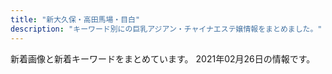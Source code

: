```yaml
---
title: "新大久保・高田馬場・目白"
description: "キーワード別にの巨乳アジアン・チャイナエステ嬢情報をまとめました。"
---
```


新着画像と新着キーワードをまとめています。
2021年02月26日の情報です。

<DmmAffiliateIns />
<KeywordTable
  shops={
    [
    {
        "keywords": {
            "88": 3,
            "D": 2,
            "E": 2,
            "C": 3,
            "86": 4
        },
        "station": "JR\u9ad8\u7530\u99ac\u5834\u99c5",
        "url": "http://www.aromaonly1.com/",
        "img_links": [
            "http://www.aromaonly1.com/images/index_07.jpg",
            "http://www.aromaonly1.com/images/interior_10.jpg",
            "http://www.aromaonly1.com/images/index_03.jpg",
            "http://www.aromaonly1.com/uploads/39a20c0f1405de5aa73fad53492e41be.jpg",
            "http://www.aromaonly1.com/uploads/015cba9c432d730d26583fe998534fa6.jpg",
            "http://www.aromaonly1.com/images/index_14.jpg",
            "http://www.aromaonly1.com/images/index_08.jpg",
            "http://www.aromaonly1.com/uploads/ac75f516de3602f2ed5de1d9e2383a35.jpg",
            "http://www.aromaonly1.com/images/aromaonly1_468x60.png",
            "http://www.aromaonly1.com/uploads/b43afdf6c0db7020b472f89b05664984.jpg",
            "http://www.aromaonly1.com/my_work/images/pic1.png",
            "http://www.aromaonly1.com/images/service_11.jpg",
            "http://www.aromaonly1.com/images/index_15.jpg",
            "http://www.aromaonly1.com/images/service_10.jpg",
            "http://www.aromaonly1.com/images/girls_10.jpg",
            "http://www.aromaonly1.com/images/index_16.jpg",
            "http://www.aromaonly1.com/uploads/c24b4a66b959c50d941c227e2167e47a.jpg",
            "http://www.aromaonly1.com/uploads/8e9e8b4d89b256773f17dff61368328c.jpg",
            "http://www.aromaonly1.com/images/index_05.jpg",
            "http://www.aromaonly1.com/uploads/2f5941103973429d3981087968a845a3.jpg",
            "http://www.aromaonly1.com/images/index_19.jpg",
            "http://www.aromaonly1.com/uploads/18799c1985ca7d1cd026808323ec51c2.jpg",
            "http://www.aromaonly1.com/uploads/66dc68de1f9c001b6f15d52303314efc.jpg",
            "http://www.aromaonly1.com/images/fanhui.png",
            "http://www.aromaonly1.com/uploads/0d74a4af5e268e3562daa56048c13906.jpg",
            "http://www.aromaonly1.com/uploads/e01fa669285bc99ba782abfd90a08bb2.jpg",
            "http://www.aromaonly1.com/uploads/3e6ede4dd71b9611bfc0fc01fff82057.jpg",
            "http://www.aromaonly1.com/images/index_04.jpg",
            "http://www.aromaonly1.com/images/index_12.jpg",
            "http://www.aromaonly1.com/uploads/56e94a67d1aa4ea89d5f2064a387ab96.jpg",
            "http://www.aromaonly1.com/images/index_20.jpg",
            "http://www.aromaonly1.com/images/index_17.jpg",
            "http://www.aromaonly1.com/images/link_10.jpg",
            "http://www.aromaonly1.com/images/index_21.jpg",
            "http://www.aromaonly1.com/uploads/5f4083d49285cbe64774b1bd70e86150.jpg",
            "http://www.aromaonly1.com/images/index_06.jpg",
            "http://www.aromaonly1.com/images/index_02.jpg",
            "http://www.aromaonly1.com/images/index_01.jpg",
            "http://www.aromaonly1.com/images/index_11.jpg",
            "http://www.aromaonly1.com/images/index_18.jpg"
        ],
        "name": "NEW ONLY ONE"
    },
    {
        "img_links": [
            "http://www.harunoyume.com/images/service-image.jpg",
            "http://www.harunoyume.com/images/covergirl.jpg",
            "http://www.harunoyume.com/images/discount.jpg",
            "http://www.harunoyume.com/images/campaign.jpg"
        ],
        "station": "JR\u65b0\u5927\u4e45\u4fdd\u99c5",
        "name": "\u6625\u306e\u5922",
        "keywords": {},
        "url": "http://www.harunoyume.com/"
    },
    {
        "name": "\u7652\u3057\u306e\u51fa\u4f1a\u3044",
        "url": "http://p-aroma.work/",
        "img_links": [
            "http://p-aroma.work/images/6.jpg",
            "http://p-aroma.work/images/int2.png",
            "http://p-aroma.work/staff/mirai.jpg",
            "http://p-aroma.work/images/s1.png",
            "http://p-aroma.work/staff/kasumi.jpg",
            "http://p-aroma.work/images/sys.png",
            "http://p-aroma.work/images/news.jpg",
            "http://p-aroma.work/staff/rina.jpg",
            "http://p-aroma.work/images/head.jpg",
            "http://p-aroma.work/images/interior_t.png",
            "http://p-aroma.work/images/int1.png",
            "http://p-aroma.work/images/staff_t.png",
            "http://p-aroma.work/images/4.jpg",
            "http://p-aroma.work/images/2.jpg",
            "http://p-aroma.work/staff/mayu.jpg",
            "http://p-aroma.work/img/mirai1.png",
            "http://p-aroma.work/img/mayu1.png",
            "http://p-aroma.work/images/1.jpg",
            "http://p-aroma.work/staff/ayaka.jpg",
            "http://p-aroma.work/images/tel.jpg",
            "http://p-aroma.work/img/kasumi1.png",
            "http://p-aroma.work/img/rina1.png",
            "http://p-aroma.work/images/s2.jpg",
            "http://p-aroma.work/images/s1.jpg",
            "http://p-aroma.work/images/3.jpg",
            "http://p-aroma.work/img/ayaka1.png",
            "http://p-aroma.work/images/mobile.jpg"
        ],
        "station": "JR\u5927\u4e45\u4fdd\u99c5\u5317\u53e3",
        "keywords": {}
    },
    {
        "img_links": [
            "https://www.cocoro556.in/img/girl/thumb/smain126242f85375ac3eb532582567360874d2d6.jpg",
            "https://www.cocoro556.in/img/girl/main/smain1491773ceed1a7cd35919e9c6866285fb943.jpg",
            "https://www.cocoro556.in/img/material/top_t2.png",
            "https://www.cocoro556.in/img/girl/thumb/smain1422b75436b0012f83588e08b8d8eb48c8c2.jpg",
            "https://www.cocoro556.in/img/material/pageheaderimg2.jpg",
            "https://www.cocoro556.in/img/material/p6_t2.png",
            "https://www.cocoro556.in/img/material/age_rollout.png",
            "https://www.cocoro556.in/img/material/p2_t2_sub_m1_2.png",
            "https://www.cocoro556.in/img/girl/list/slist146f806d031a1244ccfaa8b4d307f6ef6d7.jpg",
            "https://www.cocoro556.in/img/girl/thumb/smain1441346e3df3ff1cef1386c89c6ba9e9f72e.jpg",
            "https://www.cocoro556.in/img/material/accminimgrev1.jpg",
            "https://www.cocoro556.in/img/girl/main/smain163122954962968a79edd4eae79b844b9988.jpg",
            "https://www.cocoro556.in/img/material/p6_t1.png",
            "https://www.cocoro556.in/img/material/p2_t2_subt5_m2.png",
            "https://www.cocoro556.in/img/material/p2_t2_subt1.png",
            "https://www.cocoro556.in/img/material/p2_t2_subt4_m1.png",
            "https://www.cocoro556.in/img/material/top_t3_imgrev1.jpg",
            "https://www.cocoro556.in/img/material/pd_number.png",
            "https://www.cocoro556.in/img/material/leftinfo.png",
            "https://www.cocoro556.in/img/material/p6_t3.png",
            "https://www.cocoro556.in/img/material/pd_st2.png",
            "https://www.cocoro556.in/img/girl/thumb/smain1421b75436b0012f83588e08b8d8eb48c8c2.jpg",
            "https://www.cocoro556.in/img/material/pd_st1.png",
            "https://www.cocoro556.in/img/camp/camp20210201.jpg",
            "https://www.cocoro556.in/img/material/p3_t1.png",
            "https://www.cocoro556.in/img/material/mobilesite.png",
            "https://www.cocoro556.in/img/girl/thumb/smain164135ee9e4407f412c3d2708030a189f1c0.jpg",
            "https://www.cocoro556.in/img/material/pageheaderimg1.jpg",
            "https://www.cocoro556.in/img/material/top_t3_subt1.png",
            "https://www.cocoro556.in/img/material/gm6_rollover.png",
            "https://www.cocoro556.in/img/girl/thumb/smain1491773ceed1a7cd35919e9c6866285fb943.jpg",
            "https://www.cocoro556.in/img/material/gm3_rollout.png",
            "https://www.cocoro556.in/img/material/p2_t2_subt5.png",
            "https://www.cocoro556.in/img/material/photost3rev1.png",
            "https://www.cocoro556.in/img/material/p2_t2_sub_m1_1.png",
            "https://www.cocoro556.in/img/material/photost1.png",
            "https://www.cocoro556.in/img/material/gm4_rollout.png",
            "https://www.cocoro556.in/img/material/photost7.png",
            "https://www.cocoro556.in/img/material/gm2_rollover.png",
            "https://www.cocoro556.in/img/girl/main/smain1421b75436b0012f83588e08b8d8eb48c8c2.jpg",
            "https://www.cocoro556.in/img/girl/thumb/smain14922dea5bdda380e76839c012ab24bd9f82.jpg",
            "https://www.cocoro556.in/img/girl/thumb/smain1542a1f8e548a2959236fdd0e7abcde80ac7.jpg",
            "https://www.cocoro556.in/img/girl/list/slist16322954962968a79edd4eae79b844b9988.jpg",
            "https://www.cocoro556.in/img/girl/thumb/smain1461f806d031a1244ccfaa8b4d307f6ef6d7.jpg",
            "https://www.cocoro556.in/img/material/p6_t2_subt1.png",
            "https://www.cocoro556.in/img/material/gm6_rollout.png",
            "https://www.cocoro556.in/img/camp/camp20200426sub.jpg",
            "https://www.cocoro556.in/img/material/gm2_rollout.png",
            "https://www.cocoro556.in/img/material/p2_t2_subt5_m1.png",
            "https://www.cocoro556.in/img/girl/thumb/smain1423ae12bc52cc115b3190fbe6a84a8ffa74.jpg",
            "https://www.cocoro556.in/img/girl/main/smain1461f806d031a1244ccfaa8b4d307f6ef6d7.jpg",
            "https://www.cocoro556.in/img/material/top_t4.png",
            "https://www.cocoro556.in/img/girl/list/slist144346e3df3ff1cef1386c89c6ba9e9f72e.jpg",
            "https://www.cocoro556.in/img/girl/list/slist12642f85375ac3eb532582567360874d2d6.jpg",
            "https://www.cocoro556.in/img/material/top_t1.png",
            "https://www.cocoro556.in/img/girl/list/slist154a1f8e548a2959236fdd0e7abcde80ac7.jpg",
            "https://www.cocoro556.in/img/material/p2_t2_subt3.png",
            "https://www.cocoro556.in/img/material/noimg_b.jpg",
            "https://www.cocoro556.in/img/material/gm5_rollout.png",
            "https://www.cocoro556.in/img/material/photost4rev1.png",
            "https://www.cocoro556.in/img/material/photost6.png",
            "https://www.cocoro556.in/img/girl/thumb/smain14634879628e490d1ecf1cd7a9d727569f95.jpg",
            "https://www.cocoro556.in/img/material/ftel.png",
            "https://www.cocoro556.in/img/girl/thumb/smain1541a1f8e548a2959236fdd0e7abcde80ac7.jpg",
            "https://www.cocoro556.in/img/material/p2_t2_sub_m1_3.png",
            "https://www.cocoro556.in/img/girl/thumb/smain1443346e3df3ff1cef1386c89c6ba9e9f72e.jpg",
            "https://www.cocoro556.in/img/material/photost2rev1.png",
            "https://www.cocoro556.in/img/girl/thumb/smain1442346e3df3ff1cef1386c89c6ba9e9f72e.jpg",
            "https://www.cocoro556.in/img/material/p2_t2_subt2.png",
            "https://www.cocoro556.in/img/material/pageheaderimg4.jpg",
            "https://www.cocoro556.in/img/material/pageheaderimg3.jpg",
            "https://www.cocoro556.in/img/material/gm5_rollover.png",
            "https://www.cocoro556.in/img/material/gm1_rollout.png",
            "https://www.cocoro556.in/img/material/gm1_rollover.png",
            "https://www.cocoro556.in/img/girl/thumb/smain126142f85375ac3eb532582567360874d2d6.jpg",
            "https://www.cocoro556.in/img/girl/thumb/smain1493773ceed1a7cd35919e9c6866285fb943.jpg",
            "https://www.cocoro556.in/img/girl/thumb/smain126332fd72809eba38056753c1720b05d8d5.jpg",
            "https://www.cocoro556.in/img/girl/thumb/smain163122954962968a79edd4eae79b844b9988.jpg",
            "https://www.cocoro556.in/img/material/noimg_s.jpg",
            "https://www.cocoro556.in/img/material/noimg_m.jpg",
            "https://www.cocoro556.in/img/girl/list/slist16435ee9e4407f412c3d2708030a189f1c0.jpg",
            "https://www.cocoro556.in/img/material/p5_t1.png",
            "https://www.cocoro556.in/img/material/p3_1_t1.png",
            "https://www.cocoro556.in/img/material/p2_t2.png",
            "https://www.cocoro556.in/img/girl/main/smain126142f85375ac3eb532582567360874d2d6.jpg",
            "https://www.cocoro556.in/img/material/pd_st3.png",
            "https://www.cocoro556.in/img/material/gm3_rollover.png",
            "https://www.cocoro556.in/img/girl/main/smain1541a1f8e548a2959236fdd0e7abcde80ac7.jpg",
            "https://www.cocoro556.in/img/material/photost5.png",
            "https://www.cocoro556.in/img/girl/list/slist149773ceed1a7cd35919e9c6866285fb943.jpg",
            "https://www.cocoro556.in/img/material/p2_t2_subt4.png",
            "https://www.cocoro556.in/img/girl/main/smain164135ee9e4407f412c3d2708030a189f1c0.jpg",
            "https://www.cocoro556.in/img/material/top_t3.png",
            "https://www.cocoro556.in/img/material/p6_t3_subt1.png",
            "https://www.cocoro556.in/img/girl/thumb/smain1462f806d031a1244ccfaa8b4d307f6ef6d7.jpg",
            "https://www.cocoro556.in/img/girl/thumb/smain1543ab2e0ee9f9fde8103e9fe80e33b07761.jpg",
            "https://www.cocoro556.in/img/girl/main/smain1441346e3df3ff1cef1386c89c6ba9e9f72e.jpg",
            "https://www.cocoro556.in/img/girl/list/slist142b75436b0012f83588e08b8d8eb48c8c2.jpg"
        ],
        "name": "COCORO",
        "keywords": {
            "E": 2,
            "C": 21
        },
        "url": "https://www.cocoro556.in/",
        "station": "JR\u5927\u4e45\u4fdd\u99c5\u5317\u53e3"
    },
    {
        "station": "JR\u9ad8\u7530\u99ac\u5834\u99c5\u6771\u53e3",
        "url": "http://esthe.top/",
        "img_links": [
            "http://esthe.top/images/staff_images/staff_09b.jpg",
            "http://esthe.top/images/demo/slider/tooltips/slide3.png",
            "http://esthe.top/images/staff_images/staff_07a.jpg",
            "http://esthe.top/images/an_2_03.jpg",
            "http://esthe.top/images/demo/slider/tooltips/slide2.png",
            "http://esthe.top/images/room_images/gallery-06.jpg",
            "http://esthe.top/images/an_1_07.jpg",
            "http://esthe.top/images/an_1_03.jpg",
            "http://esthe.top/images/acs_ima/access-03.jpg",
            "http://esthe.top/images/acs_ima/access-02.jpg",
            "http://esthe.top/images/staff_images/staff_01a.jpg",
            "http://esthe.top/images/an_2_04.jpg",
            "http://esthe.top/images/demo/slider/images/slide1.png",
            "http://esthe.top/images/staff_images/staff_07b.jpg",
            "http://esthe.top/images/an_2_06.jpg",
            "http://esthe.top/images/an_2_05.jpg",
            "http://esthe.top/images/staff_images/staff_010b.jpg",
            "http://esthe.top/images/staff_images/staff_09a.jpg",
            "http://esthe.top/images/demo/slider/tooltips/slide5.png",
            "http://esthe.top/images/an_1_06.jpg",
            "http://esthe.top/images/room_images/gallery-03.jpg",
            "http://esthe.top/images/demo/slider/images/slide4.png",
            "http://esthe.top/images/room_images/gallery-02.jpg",
            "http://esthe.top/images/QRcode.jpg",
            "http://esthe.top/images/an_1_04.jpg",
            "http://esthe.top/images/demo/slider/tooltips/slide4.png",
            "http://esthe.top/images/room_images/index-01.jpg",
            "http://esthe.top/images/staff_images/staff_04a.jpg",
            "http://esthe.top/images/an_2_02.jpg",
            "http://esthe.top/images/Bottom_02.jpg",
            "http://esthe.top/images/demo/slider/images/slide5.png",
            "http://esthe.top/images/demo/slider/images/slide3.png",
            "http://esthe.top/images/staff_images/staff_010a.jpg",
            "http://esthe.top/images/demo/slider/tooltips/slide1.png",
            "http://esthe.top/images/demo/slider/images/slide2.png",
            "http://esthe.top/images/acs_ima/access-04.jpg",
            "http://esthe.top/images/room_images/index-02.jpg",
            "http://esthe.top/images/an_1_05.jpg",
            "http://esthe.top/images/an_2_07.jpg",
            "http://esthe.top/images/Bottom_01.jpg",
            "http://esthe.top/images/room_images/gallery-04.jpg",
            "http://esthe.top/images/room_images/gallery-05.jpg",
            "http://esthe.top/images/acs_ima/access-01.jpg",
            "http://esthe.top/images/an_1_02.jpg",
            "http://esthe.top/images/staff_images/staff_01b.jpg",
            "http://esthe.top/images/staff_images/staff_04b.jpg",
            "http://esthe.top/images/room_images/gallery-01.jpg"
        ],
        "name": "RAN\uff5e\u30e9\u30f3\uff5e",
        "keywords": {}
    },
    {
        "keywords": {
            "C": 35
        },
        "url": "http://aes-salon.com/",
        "name": "Lovely Heart",
        "img_links": [
            "http://aes-salon.com/img/ttl_attbnr.jpg",
            "http://aes-salon.com/scdl/staff/10591mb.jpg",
            "http://aes-salon.com/scdl/staff/10631.jpg",
            "http://aes-salon.com/scdl/staff/10342.jpg",
            "http://aes-salon.com/scdl/staff/10471.jpg",
            "http://aes-salon.com/scdl/staff/10602.jpg",
            "http://aes-salon.com/scdl/staff/10462.jpg",
            "http://aes-salon.com/scdl/staff/10091mb.jpg",
            "http://aes-salon.com/scdl/staff/10502.jpg",
            "http://aes-salon.com/scdl/staff/10631mb.jpg",
            "http://aes-salon.com/scdl/staff/10091.jpg",
            "http://aes-salon.com/scdl/staff/10351.jpg",
            "http://aes-salon.com/scdl/staff/10621.jpg",
            "http://aes-salon.com/scdl/staff/10671mb.jpg",
            "http://aes-salon.com/scdl/staff/10461.jpg",
            "http://aes-salon.com/scdl/staff/10691.jpg",
            "http://aes-salon.com/scdl/staff/10661mb.jpg",
            "http://aes-salon.com/scdl/staff/10122.jpg",
            "http://aes-salon.com/scdl/staff/10601.jpg",
            "http://aes-salon.com/scdl/staff/10472.jpg",
            "http://aes-salon.com/scdl/staff/10511mb.jpg",
            "http://aes-salon.com/scdl/staff/10571mb.jpg",
            "http://aes-salon.com/img/ttl_sister.png",
            "http://aes-salon.com/scdl/staff/10661.jpg",
            "http://aes-salon.com/scdl/staff/10471mb.jpg",
            "http://aes-salon.com/i/files/homeimg.jpg",
            "http://aes-salon.com/scdl/staff/10291.jpg",
            "http://aes-salon.com/scdl/staff/10694.jpg",
            "http://aes-salon.com/img/access/roaddm.png",
            "http://aes-salon.com/scdl/staff/10563.jpg",
            "http://aes-salon.com/img/ttl_staff.png",
            "http://aes-salon.com/scdl/staff/10671.jpg",
            "http://aes-salon.com/img/access/road2.jpg",
            "http://aes-salon.com/scdl/staff/10351mb.jpg",
            "http://aes-salon.com/scdl/staff/10292.jpg",
            "http://aes-salon.com/scdl/staff/10441mb.jpg",
            "http://aes-salon.com/scdl/staff/10411mb.jpg",
            "http://aes-salon.com/scdl/staff/10121.jpg",
            "http://aes-salon.com/scdl/staff/10291mb.jpg",
            "http://aes-salon.com/scdl/staff/10501.jpg",
            "http://aes-salon.com/scdl/staff/10592.jpg",
            "http://aes-salon.com/img/system/campaign.jpg",
            "http://aes-salon.com/scdl/staff/10411.jpg",
            "http://aes-salon.com/scdl/staff/10501mb.jpg",
            "http://aes-salon.com/img/ttl_bekan.jpg",
            "http://aes-salon.com/scdl/staff/10341mb.jpg",
            "http://aes-salon.com/scdl/staff/10082.jpg",
            "http://aes-salon.com/scdl/staff/10621mb.jpg",
            "http://aes-salon.com/img/ttl_att.png",
            "http://aes-salon.com/scdl/staff/10561mb.jpg",
            "http://aes-salon.com/scdl/staff/10591.jpg",
            "http://aes-salon.com/scdl/staff/10693.jpg",
            "http://aes-salon.com/scdl/staff/10681mb.jpg",
            "http://aes-salon.com/scdl/staff/10092.jpg",
            "http://aes-salon.com/scdl/staff/10081mb.jpg",
            "http://aes-salon.com/scdl/staff/10081.jpg",
            "http://aes-salon.com/img/access/road1.jpg",
            "http://aes-salon.com/scdl/staff/10083.jpg",
            "http://aes-salon.com/img/ttl_nouka.jpg",
            "http://aes-salon.com/pic/top2.jpg",
            "http://aes-salon.com/scdl/staff/10511.jpg",
            "http://aes-salon.com/img/ttl_mobile.jpg",
            "http://aes-salon.com/pic/head.jpg",
            "http://aes-salon.com/scdl/staff/10651mb.jpg",
            "http://aes-salon.com/scdl/staff/10341.jpg",
            "http://aes-salon.com/pic/top1.jpg",
            "http://aes-salon.com/img/access/road3.jpg",
            "http://aes-salon.com/img/access/road4.jpg",
            "http://aes-salon.com/scdl/staff/10121mb.jpg",
            "http://aes-salon.com/scdl/staff/10692.jpg",
            "http://aes-salon.com/scdl/staff/10441.jpg",
            "http://aes-salon.com/scdl/staff/10691mb.jpg",
            "http://aes-salon.com/scdl/staff/10562.jpg",
            "http://aes-salon.com/scdl/staff/10651.jpg",
            "http://aes-salon.com/scdl/staff/10601mb.jpg",
            "http://aes-salon.com/scdl/staff/10561.jpg",
            "http://aes-salon.com/scdl/staff/10461mb.jpg",
            "http://aes-salon.com/scdl/staff/10571.jpg",
            "http://aes-salon.com/scdl/staff/10681.jpg",
            "http://aes-salon.com/scdl/staff/10641mb.jpg",
            "http://aes-salon.com/scdl/staff/10641.jpg",
            "http://aes-salon.com/scdl/staff/10412.jpg"
        ],
        "station": "JR\u5927\u4e45\u4fdd\u99c5\u5317\u53e3"
    },
    {
        "url": "http://www.kity.work/",
        "keywords": {},
        "img_links": [
            "http://www.kity.work/images/4.jpg",
            "http://www.kity.work/images/up.jpg",
            "http://www.kity.work/images/head.jpg",
            "http://www.kity.work/images/int2.jpg",
            "http://www.kity.work/img/yuka1.jpg",
            "http://www.kity.work/img/aoi2.jpg",
            "http://www.kity.work/images/1.jpg",
            "http://www.kity.work/images/s1.png",
            "http://www.kity.work/images/sys.jpg",
            "http://www.kity.work/img/aoi1.jpg",
            "http://www.kity.work/staff/sara.jpg",
            "http://www.kity.work/images/tel.jpg",
            "http://www.kity.work/staff/yuka.jpg",
            "http://www.kity.work/img/an1.jpg",
            "http://www.kity.work/images/2.jpg",
            "http://www.kity.work/images/3.jpg",
            "http://www.kity.work/img/minami1.jpg",
            "http://www.kity.work/staff/aoi.jpg",
            "http://www.kity.work/img/sara2.jpg",
            "http://www.kity.work/img/an2.jpg",
            "http://www.kity.work/images/interior_t.jpg",
            "http://www.kity.work/images/5.jpg",
            "http://www.kity.work/images/staff_t.jpg",
            "http://www.kity.work/images/ac2.jpg",
            "http://www.kity.work/img/yuka2.jpg",
            "http://www.kity.work/staff/minami.jpg",
            "http://www.kity.work/images/s1.jpg",
            "http://www.kity.work/staff/an.jpg",
            "http://www.kity.work/images/s2.jpg",
            "http://www.kity.work/img/minami2.jpg",
            "http://www.kity.work/img/sara1.jpg",
            "http://www.kity.work/images/tg.jpg",
            "http://www.kity.work/images/news.jpg",
            "http://www.kity.work/images/int1.jpg"
        ],
        "name": "\u98a8\u96c5\u5802 \uff5e\u3075\u3046\u304c\u3069\u3046\uff5e",
        "station": "JR\u9ad8\u7530\u99ac\u5834\u99c5\u65e9\u7a32\u7530\u53e3"
    },
    {
        "station": "JR\u65b0\u5927\u4e45\u4fdd\u99c5",
        "keywords": {
            "D": 182,
            "E": 36,
            "88": 27,
            "83": 9,
            "87": 72,
            "C": 2,
            "86": 94,
            "85": 18
        },
        "url": "http://familiar.tyo.cm/",
        "img_links": [
            "http://familiar.tyo.cm/photos/sites/37/2019/10/2019102502193551.jpg",
            "http://familiar.tyo.cm/photos/sites/37/2019/10/2019102408541458.jpg",
            "http://familiar.tyo.cm/images/1.png",
            "http://familiar.tyo.cm/photos/sites/37/2019/03/2019032406115451.jpg",
            "http://familiar.tyo.cm/photos/sites/37/2018/12/2018121903022968.jpg",
            "http://familiar.tyo.cm/images/s_news.jpg",
            "http://familiar.tyo.cm/photos/sites/37/2019/03/2019032406115312.jpg",
            "http://familiar.tyo.cm/photos/sites/37/2019/03/2019032406115446.jpg",
            "http://familiar.tyo.cm/photos/sites/37/2019/12/2019120502264671.jpg",
            "http://familiar.tyo.cm/photos/sites/37/2019/03/2019032406115440.jpg",
            "http://familiar.tyo.cm/photos/sites/37/2019/06/2019060406161857.jpg",
            "http://familiar.tyo.cm/photos/sites/37/2019/03/2019032406115311.jpg",
            "http://familiar.tyo.cm/images/top.png",
            "http://familiar.tyo.cm/photos/sites/37/2019/11/2019112902341792.jpg",
            "http://familiar.tyo.cm/photos/sites/37/2019/06/2019060406241084.jpg",
            "http://familiar.tyo.cm/photos/sites/37/2019/10/2019102502193826.jpg",
            "http://familiar.tyo.cm/photos/sites/37/2019/12/2019120401354873.jpg",
            "http://familiar.tyo.cm/photos/sites/37/2019/06/201906040617136.jpg",
            "http://familiar.tyo.cm/images/s_link.jpg",
            "http://familiar.tyo.cm/photos/sites/37/2019/12/2019120401355046.jpg",
            "http://familiar.tyo.cm/photos/sites/37/2019/03/2019032406115491.jpg",
            "http://familiar.tyo.cm/photos/sites/37/2019/12/2019120502265383.jpg",
            "http://familiar.tyo.cm/photos/sites/37/2019/10/2019100304481325.jpg",
            "http://familiar.tyo.cm/photos/sites/37/2019/03/2019031806471671.jpg",
            "http://familiar.tyo.cm/photos/sites/37/2019/06/2019061502562797.jpg",
            "http://familiar.tyo.cm/photos/sites/37/2019/06/2019061502562798.jpg",
            "http://familiar.tyo.cm/images/tel.png",
            "http://familiar.tyo.cm/images/s_staff.jpg",
            "http://familiar.tyo.cm/photos/sites/37/2018/12/2018121903013346.jpg",
            "http://familiar.tyo.cm/photos/sites/37/2019/06/2019062210030384.jpg",
            "http://familiar.tyo.cm/photos/sites/37/2019/12/201912130833132.jpg",
            "http://familiar.tyo.cm/images/mobile.jpg",
            "http://familiar.tyo.cm/photos/sites/37/2019/11/2019110802115992.jpg",
            "http://familiar.tyo.cm/photos/sites/37/2019/03/2019032406115598.jpg",
            "http://familiar.tyo.cm/photos/sites/37/2019/11/2019112002511160.jpg",
            "http://familiar.tyo.cm/photos/sites/37/2019/09/2019090503385014.jpg",
            "http://familiar.tyo.cm/photos/sites/37/2019/09/201909270657496.jpg",
            "http://familiar.tyo.cm/photos/sites/37/2019/12/2019120401354980.jpg",
            "http://familiar.tyo.cm/photos/sites/37/2019/06/2019061502562745.jpg"
        ],
        "name": "Familiar\u30fb\u30d5\u30a1\u30df\u30ea\u30fc\u30a2"
    },
    {
        "station": "JR\u65b0\u5927\u4e45\u4fdd\u99c5",
        "name": "\u7e01\u4e2d\u7e01\uff5e\u3048\u3093\u3061\u3085\u3046\u3048\u3093\uff5e",
        "img_links": [
            "http://www.enchuen.com/images/h2_qa.png",
            "http://www.enchuen.com/images/h2_alltherapist.png",
            "http://www.enchuen.com/images/top_slider5.jpg",
            "http://www.enchuen.com/images/icon_chi.png",
            "http://www.enchuen.com/images/img_slider03.png",
            "http://www.enchuen.com/images/top_slider1.jpg",
            "http://www.enchuen.com/images/therapist_yume.jpg",
            "http://www.enchuen.com/images/mail_header.png",
            "http://www.enchuen.com/images/top_slider2.jpg",
            "http://www.enchuen.com/images/img_service07.png",
            "http://www.enchuen.com/images/h2_servicecontents.png",
            "http://www.enchuen.com/images/h2_alliancegide.png",
            "http://www.enchuen.com/images/ins_header.png",
            "http://www.enchuen.com/images/h2_information.png",
            "http://www.enchuen.com/images/img_service01.png",
            "http://www.enchuen.com/images/a_qa.png",
            "http://www.enchuen.com/images/img_slider01.png",
            "http://www.enchuen.com/images/interior03.jpg",
            "http://www.enchuen.com/images/img_slider02.png",
            "http://www.enchuen.com/images/ban-tel.png",
            "http://www.enchuen.com/images/h2_twitter.png",
            "http://www.enchuen.com/images/h2_linkban.png",
            "http://www.enchuen.com/images/interior01_s.jpg",
            "http://www.enchuen.com/images/therapist_noa.jpg",
            "http://www.enchuen.com/images/btn_gnavi05_no.png",
            "http://www.enchuen.com/images/h2_instagam.png",
            "http://www.enchuen.com/images/therapist_kaori.jpg",
            "http://www.enchuen.com/images/tw_header.png",
            "http://www.enchuen.com/images/therapist_kaori_s.jpg",
            "http://www.enchuen.com/images/top_slider3.jpg",
            "http://www.enchuen.com/images/top_slider6.jpg",
            "http://www.enchuen.com/images/img_service06.png",
            "http://www.enchuen.com/images/tel_header.png",
            "http://www.enchuen.com/images/interior01.jpg",
            "http://www.enchuen.com/images/btn_gnavi06_no.png",
            "http://www.enchuen.com/images/img_service04.png",
            "http://www.enchuen.com/images/interior04_s.jpg",
            "http://www.enchuen.com/images/img_service02.png",
            "http://www.enchuen.com/images/btn_gnavi01_no.png",
            "http://www.enchuen.com/images/pagetop.png",
            "http://www.enchuen.com/images/h2_link01.png",
            "http://www.enchuen.com/images/therapist_yona.jpg",
            "http://www.enchuen.com/images/img_comimgsoon.jpg",
            "http://www.enchuen.com/images/h2_alliancegide2.png",
            "http://www.enchuen.com/images/tw_footer.png",
            "http://www.enchuen.com/images/btn_gnavi04_no.png",
            "http://www.enchuen.com/images/btn_gnavi03_no.png",
            "http://www.enchuen.com/images/therapist_yume_s.jpg",
            "http://www.enchuen.com/images/ins_footer.png",
            "http://www.enchuen.com/images/therapist_yona_s.jpg",
            "http://www.enchuen.com/images/img_aromaoil.png",
            "http://www.enchuen.com/images/pickmessage01.png",
            "http://www.enchuen.com/images/img_service05.png",
            "http://www.enchuen.com/images/therapist_noa_s.jpg",
            "http://www.enchuen.com/images/icon_eng.png",
            "http://www.enchuen.com/images/mess_footer.png",
            "http://www.enchuen.com/images/interior02_s.jpg",
            "http://www.enchuen.com/images/btn_gnavi02_no.png",
            "http://www.enchuen.com/images/img_service03.png",
            "http://www.enchuen.com/images/interior02.jpg",
            "http://www.enchuen.com/images/interior04.jpg",
            "http://www.enchuen.com/images/interior03_s.jpg",
            "http://www.enchuen.com/images/q_qa.png",
            "http://www.enchuen.com/images/h2_contact.png",
            "http://www.enchuen.com/images/top_slider4.jpg"
        ],
        "url": "http://www.enchuen.com/",
        "keywords": {
            "C": 4
        }
    },
    {
        "url": "http://www.e-candy.work/",
        "keywords": {},
        "name": "Lui\uff5e\u30eb\u30a4\uff5e",
        "img_links": [
            "http://www.e-candy.work/images/head.jpg",
            "http://www.e-candy.work/images/1.jpg",
            "http://www.e-candy.work/images/tel.jpg",
            "http://www.e-candy.work/images/s1.png",
            "http://www.e-candy.work/img/nana1.jpg",
            "http://www.e-candy.work/img/haruka1.jpg",
            "http://www.e-candy.work/images/int2.png",
            "http://www.e-candy.work/images/sys1.jpg",
            "http://www.e-candy.work/img/aya1.jpg",
            "http://www.e-candy.work/images/5.jpg",
            "http://www.e-candy.work/images/3.jpg",
            "http://www.e-candy.work/images/info.png",
            "http://www.e-candy.work/images/mobile.jpg",
            "http://www.e-candy.work/images/sys3.png",
            "http://www.e-candy.work/images/6.jpg",
            "http://www.e-candy.work/img/ai1.jpg",
            "http://www.e-candy.work/images/4.jpg",
            "http://www.e-candy.work/images/sys2.jpg",
            "http://www.e-candy.work/images/8.jpg",
            "http://www.e-candy.work/images/int1.png",
            "http://www.e-candy.work/images/7.jpg",
            "http://www.e-candy.work/images/interior_t.png",
            "http://www.e-candy.work/images/news.jpg",
            "http://www.e-candy.work/img/yui1.jpg",
            "http://www.e-candy.work/img/rina1.jpg",
            "http://www.e-candy.work/img/miki1.jpg",
            "http://www.e-candy.work/images/staff_t.png",
            "http://www.e-candy.work/images/newface.png"
        ],
        "station": "\u65b0\u5927\u4e45\u4fdd\u99c5"
    },
    {
        "name": "\u99ac\u5834one",
        "station": "JR\u9ad8\u7530\u99ac\u5834\u99c5\u65e9\u7a32\u7530\u53e3",
        "url": "http://familiar.ests.jp/",
        "img_links": [
            "http://familiar.ests.jp/photos/sites/33/2020/10/2020101901153954.jpg",
            "http://familiar.ests.jp/images/acc.png",
            "http://familiar.ests.jp/images/staff_bj1s.png",
            "http://familiar.ests.jp/photos/sites/33/2019/09/2019092718554568.jpg",
            "http://familiar.ests.jp/images/top.jpg",
            "http://familiar.ests.jp/images/s_service.png",
            "http://familiar.ests.jp/images/service.jpg",
            "http://familiar.ests.jp/images/s_link.png",
            "http://familiar.ests.jp/photos/sites/33/2019/09/2019092718570723.jpg",
            "http://familiar.ests.jp/images/mobile.jpg",
            "http://familiar.ests.jp/images/news.png",
            "http://familiar.ests.jp/photos/sites/33/2019/09/2019092318545965.jpg",
            "http://familiar.ests.jp/photos/sites/33/2020/10/2020101409554799.jpg",
            "http://familiar.ests.jp/images/bian.jpg",
            "http://familiar.ests.jp/photos/sites/33/2019/07/2019073009094778.jpg",
            "http://familiar.ests.jp/images/info.png",
            "http://familiar.ests.jp/images/staff_bj4s.png",
            "http://familiar.ests.jp/images/nei_bj1.png",
            "http://familiar.ests.jp/images/s_staff.png"
        ],
        "keywords": {
            "86": 3,
            "C": 18,
            "83": 3
        }
    },
    {
        "url": "http://aes-treat.com/",
        "name": "Lovely Heart \u5927\u4e45\u4fdd\u5225\u9928",
        "img_links": [
            "http://aes-treat.com/scdl/staff/10891mb.jpg",
            "http://aes-treat.com/img/system/campaign.jpg",
            "http://aes-treat.com/scdl/staff/10811mb.jpg",
            "http://aes-treat.com/scdl/staff/10901mb.jpg",
            "http://aes-treat.com/scdl/staff/11111mb.jpg",
            "http://aes-treat.com/scdl/staff/10811.jpg",
            "http://aes-treat.com/scdl/staff/10771.jpg",
            "http://aes-treat.com/scdl/staff/11162.jpg",
            "http://aes-treat.com/scdl/staff/11121.jpg",
            "http://aes-treat.com/scdl/staff/10721.jpg",
            "http://aes-treat.com/scdl/staff/10901.jpg",
            "http://aes-treat.com/scdl/staff/10681mb.jpg",
            "http://aes-treat.com/scdl/staff/11131.jpg",
            "http://aes-treat.com/scdl/staff/11171.jpg",
            "http://aes-treat.com/scdl/staff/10842.jpg",
            "http://aes-treat.com/img/ttl_staff.png",
            "http://aes-treat.com/scdl/staff/10861.jpg",
            "http://aes-treat.com/scdl/staff/11121mb.jpg",
            "http://aes-treat.com/scdl/staff/11041mb.jpg",
            "http://aes-treat.com/scdl/staff/10972.jpg",
            "http://aes-treat.com/img/ttl_sister.png",
            "http://aes-treat.com/scdl/staff/10171.jpg",
            "http://aes-treat.com/scdl/staff/11081mb.jpg",
            "http://aes-treat.com/scdl/staff/11081.jpg",
            "http://aes-treat.com/i/files/homeimg.jpg",
            "http://aes-treat.com/scdl/staff/10651.jpg",
            "http://aes-treat.com/scdl/staff/10941mb.jpg",
            "http://aes-treat.com/scdl/staff/11101mb.jpg",
            "http://aes-treat.com/scdl/staff/10721mb.jpg",
            "http://aes-treat.com/scdl/staff/10981mb.jpg",
            "http://aes-treat.com/scdl/staff/11151.jpg",
            "http://aes-treat.com/scdl/staff/11101.jpg",
            "http://aes-treat.com/img/ttl_attbnr.jpg",
            "http://aes-treat.com/scdl/staff/10681.jpg",
            "http://aes-treat.com/img/ttl_mobile.jpg",
            "http://aes-treat.com/scdl/staff/11151mb.jpg",
            "http://aes-treat.com/scdl/staff/11051.jpg",
            "http://aes-treat.com/scdl/staff/11051mb.jpg",
            "http://aes-treat.com/scdl/staff/10941.jpg",
            "http://aes-treat.com/scdl/staff/10902.jpg",
            "http://aes-treat.com/scdl/staff/11091.jpg",
            "http://aes-treat.com/scdl/staff/10841.jpg",
            "http://aes-treat.com/scdl/staff/10971.jpg",
            "http://aes-treat.com/scdl/staff/11091mb.jpg",
            "http://aes-treat.com/scdl/staff/11111.jpg",
            "http://aes-treat.com/scdl/staff/11171mb.jpg",
            "http://aes-treat.com/scdl/staff/10841mb.jpg",
            "http://aes-treat.com/scdl/staff/10771mb.jpg",
            "http://aes-treat.com/scdl/staff/10171mb.jpg",
            "http://aes-treat.com/scdl/staff/10651mb.jpg",
            "http://aes-treat.com/scdl/staff/10981.jpg",
            "http://aes-treat.com/img/ttl_nouka.jpg",
            "http://aes-treat.com/pic/top1.jpg",
            "http://aes-treat.com/img/ttl_att.png",
            "http://aes-treat.com/scdl/staff/10861mb.jpg",
            "http://aes-treat.com/scdl/staff/10971mb.jpg",
            "http://aes-treat.com/scdl/staff/11041.jpg",
            "http://aes-treat.com/scdl/staff/10891.jpg",
            "http://aes-treat.com/pic/top2.jpg",
            "http://aes-treat.com/scdl/staff/11161.jpg",
            "http://aes-treat.com/scdl/staff/11131mb.jpg",
            "http://aes-treat.com/pic/head.jpg",
            "http://aes-treat.com/scdl/staff/11161mb.jpg"
        ],
        "keywords": {
            "C": 35
        },
        "station": "JR\u5927\u4e45\u4fdd\u99c5\u5317\u53e3"
    },
    {
        "keywords": {
            "E": 3,
            "C": 39,
            "G": 1,
            "\u30c0\u30a4\u30ca\u30de\u30a4\u30c8": 1
        },
        "name": "\u82b1",
        "station": "JR\u5927\u4e45\u4fdd\u99c5\u5317\u53e3",
        "img_links": [
            "https://est-hana.com/img/material/d26.png",
            "https://est-hana.com/img/girl/main/smain197153ce52e0264e81a8a42e5d3c84dd833e.jpg",
            "https://est-hana.com/img/girl/list/slist189e9ae2d8752cd8b9474ebd62df9909f9b.jpg",
            "https://est-hana.com/img/material/hosi4.png",
            "https://est-hana.com/img/girl/pickup/pickup20181218104555.jpg",
            "https://est-hana.com/img/girl/pickup/topgirl20140510202547.png",
            "https://est-hana.com/img/girl/main/smain1871110bf62c88dcefca310cdc127f9b11f2.jpg",
            "https://est-hana.com/img/girl/list/s180_list.jpg",
            "https://est-hana.com/img/material/top_t3.png",
            "https://est-hana.com/img/girl/list/sface190e7f2a11706f93c08ab1eb76c57c0a501.jpg",
            "https://est-hana.com/img/material/gm4_rollout.png",
            "https://est-hana.com/img/material/accsess_picter2.jpg",
            "https://est-hana.com/img/girl/main/s180_1.jpg",
            "https://est-hana.com/img/girl/list/sface191ec56c0d5cc68365ea11e2e52a40272d8.jpg",
            "https://est-hana.com/img/material/massap4.jpg",
            "https://est-hana.com/img/girl/thumb/smain1901e7f2a11706f93c08ab1eb76c57c0a501.jpg",
            "https://est-hana.com/img/material/sframe2014.png",
            "https://est-hana.com/img/girl/thumb/smain18725b09cd881b1f036f9f4970616c10b474.jpg",
            "https://est-hana.com/img/girl/thumb/smain1913da4fa2da2e801312734721e1a44d8e19.jpg",
            "https://est-hana.com/img/material/detailwaku.png",
            "https://est-hana.com/img/girl/main/s173_1.jpg",
            "https://est-hana.com/img/girl/pickup/pickup20180830201105.jpg",
            "https://est-hana.com/img/girl/thumb/smain184149673a0eecbfdaab27d1a016ce6f4281.jpg",
            "https://est-hana.com/img/girl/thumb/s75_1.jpg",
            "https://est-hana.com/img/girl/main/smain184149673a0eecbfdaab27d1a016ce6f4281.jpg",
            "https://est-hana.com/img/girl/list/s77_face.jpg",
            "https://est-hana.com/img/material/gm1_rollout.png",
            "https://est-hana.com/img/girl/list/s88_list.jpg",
            "https://est-hana.com/img/material/staffdetail_t1.png",
            "https://est-hana.com/img/whatnew/20200304.jpg",
            "https://est-hana.com/img/girl/thumb/s173_1.jpg",
            "https://est-hana.com/img/material/gm6_rollout.png",
            "https://est-hana.com/img/material/photorenew3.jpg",
            "https://est-hana.com/img/girl/thumb/smain1931e3a7504f14e2050f14cb6782d72bb46c.jpg",
            "https://est-hana.com/img/girl/list/slist18449673a0eecbfdaab27d1a016ce6f4281.jpg",
            "https://est-hana.com/img/material/gm5_rollout.png",
            "https://est-hana.com/img/material/staff_t1rev1.png",
            "https://est-hana.com/img/girl/list/slist193a69a1a063a3159e298d18b691542266d.jpg",
            "https://est-hana.com/img/girl/pickup/pickup20190121202926.jpg",
            "https://est-hana.com/img/material/systme_t2.png",
            "https://est-hana.com/img/girl/list/slist191ec56c0d5cc68365ea11e2e52a40272d8.jpg",
            "https://est-hana.com/img/girl/list/s77_list.jpg",
            "https://est-hana.com/img/girl/main/s75_1.jpg",
            "https://est-hana.com/img/girl/pickup/pickup20191208191053.jpg",
            "https://est-hana.com/img/girl/list/s139_face.jpg",
            "https://est-hana.com/img/material/staff_t1.png",
            "https://est-hana.com/img/whatnew/20200401_mask.jpg",
            "https://est-hana.com/img/girl/thumb/s180_1.jpg",
            "https://est-hana.com/img/material/m2.png",
            "https://est-hana.com/img/material/sys_etc.png",
            "https://est-hana.com/img/girl/thumb/smain1871110bf62c88dcefca310cdc127f9b11f2.jpg",
            "https://est-hana.com/img/girl/list/s180_face.jpg",
            "https://est-hana.com/img/material/photorenew5.jpg",
            "https://est-hana.com/img/girl/list/sface193e3a7504f14e2050f14cb6782d72bb46c.jpg",
            "https://est-hana.com/img/girl/main/smain1901e7f2a11706f93c08ab1eb76c57c0a501.jpg",
            "https://est-hana.com/img/material/massap1.jpg",
            "https://est-hana.com/img/girl/pickup/pickup20141227182613.jpeg",
            "https://est-hana.com/img/material/top_t4.png",
            "https://est-hana.com/img/girl/pickup/topgirl20190528141109.png",
            "https://est-hana.com/img/girl/list/sface19753ce52e0264e81a8a42e5d3c84dd833e.jpg",
            "https://est-hana.com/img/girl/list/s173_face.jpg",
            "https://est-hana.com/img/material/topflashimg1.jpg",
            "https://est-hana.com/img/girl/pickup/pickup20190528135649.jpg",
            "https://est-hana.com/img/material/age.png",
            "https://est-hana.com/img/material/accsess_station.png",
            "https://est-hana.com/img/girl/list/s75_list.jpg",
            "https://est-hana.com/img/material/top_t2_img_rev2.jpg",
            "https://est-hana.com/img/material/gm3_rollout.png",
            "https://est-hana.com/img/girl/list/s86_list.jpg",
            "https://est-hana.com/img/material/sys_course2_rev2.png",
            "https://est-hana.com/img/material/massap2.jpg",
            "https://est-hana.com/img/material/massap6.jpg",
            "https://est-hana.com/img/material/top_twitter.png",
            "https://est-hana.com/img/material/photorenew2rev1.jpg",
            "https://est-hana.com/img/material/massap7.jpg",
            "https://est-hana.com/img/girl/main/smain110138adcf1cf026681bfa9a408199a21890.jpg",
            "https://est-hana.com/img/girl/pickup/topgirl20180308214256.png",
            "https://est-hana.com/img/girl/list/s86_face.jpg",
            "https://est-hana.com/img/girl/list/sface189e9ae2d8752cd8b9474ebd62df9909f9b.jpg",
            "https://est-hana.com/img/girl/pickup/pickup20191214162524.jpg",
            "https://est-hana.com/img/girl/pickup/pickup20190227121102.jpg",
            "https://est-hana.com/img/girl/main/smain1911ec56c0d5cc68365ea11e2e52a40272d8.jpg",
            "https://est-hana.com/img/girl/thumb/smain1891e9ae2d8752cd8b9474ebd62df9909f9b.jpg",
            "https://est-hana.com/img/girl/pickup/topgirl20180526173824.png",
            "https://est-hana.com/img/girl/thumb/smain184249673a0eecbfdaab27d1a016ce6f4281.jpg",
            "https://est-hana.com/img/girl/thumb/smain2011f76f2060b2832bbbbc9d7dcf4a818dfe.jpg",
            "https://est-hana.com/img/girl/list/slist2012ba9beda1a19f1ba57dcc87485d57321.jpg",
            "https://est-hana.com/img/material/sys_option.png",
            "https://est-hana.com/img/material/sys_course1_rev2.png",
            "https://est-hana.com/img/girl/list/s173_list.jpg",
            "https://est-hana.com/img/girl/pickup/topgirl20140502225842.png",
            "https://est-hana.com/img/girl/pickup/topgirl20161016054301.png",
            "https://est-hana.com/img/girl/list/sface8365230fc40840a020ba3ed47600db4b4a.jpg",
            "https://est-hana.com/img/girl/pickup/topgirl20180908131653.png",
            "https://est-hana.com/img/material/line1.png",
            "https://est-hana.com/img/girl/list/slist8365230fc40840a020ba3ed47600db4b4a.jpg",
            "https://est-hana.com/img/material/top_t2.png",
            "https://est-hana.com/img/material/gm2_rollout.png",
            "https://est-hana.com/img/material/month.png",
            "https://est-hana.com/img/girl/main/smain1931e3a7504f14e2050f14cb6782d72bb46c.jpg",
            "https://est-hana.com/img/material/day.png",
            "https://est-hana.com/img/girl/thumb/smain110138adcf1cf026681bfa9a408199a21890.jpg",
            "https://est-hana.com/img/girl/list/sface110404ef9fc79e2a0a04d64b621c22a0c77.jpg",
            "https://est-hana.com/img/girl/thumb/smain193281777917c863b2cd265723b9cb5a3c32.jpg",
            "https://est-hana.com/img/material/sys_course3_rev1.png",
            "https://est-hana.com/img/material/top_t5.png",
            "https://est-hana.com/img/girl/list/slist19053cc33bb85f739f63e84c2ae2c41c2eb.jpg",
            "https://est-hana.com/img/girl/thumb/smain19725e2ed7efe2de621955e09d12295a13ee.jpg",
            "https://est-hana.com/img/material/systme_t1.png",
            "https://est-hana.com/img/whatnew/20200401min60.jpg",
            "https://est-hana.com/img/girl/list/s75_face.jpg",
            "https://est-hana.com/img/material/massap3.jpg",
            "https://est-hana.com/img/girl/main/s139_1.jpg",
            "https://est-hana.com/img/material/hosi5.png",
            "https://est-hana.com/img/girl/list/slist199a8b144d9cbd006fc9dffdf23ad77de07.jpg",
            "https://est-hana.com/img/girl/main/s86_1.jpg",
            "https://est-hana.com/img/girl/thumb/smain1102404ef9fc79e2a0a04d64b621c22a0c77.jpg",
            "https://est-hana.com/img/girl/thumb/smain197153ce52e0264e81a8a42e5d3c84dd833e.jpg",
            "https://est-hana.com/img/material/photorenew4.jpg",
            "https://est-hana.com/img/girl/thumb/s139_1.jpg",
            "https://est-hana.com/img/camp/camp20210201.png",
            "https://est-hana.com/img/girl/list/s163_face.jpg",
            "https://est-hana.com/img/girl/thumb/smain1912da4fa2da2e801312734721e1a44d8e19.jpg",
            "https://est-hana.com/img/girl/pickup/pickup20190118192153.jpg",
            "https://est-hana.com/img/material/massa_t1.png",
            "https://est-hana.com/img/girl/list/sface18449673a0eecbfdaab27d1a016ce6f4281.jpg",
            "https://est-hana.com/img/material/infopanel.png",
            "https://est-hana.com/img/girl/main/smain2011f76f2060b2832bbbbc9d7dcf4a818dfe.jpg",
            "https://est-hana.com/img/girl/list/slist110d5ce8a5906e2cdaf90af47c9395e0dff.jpg",
            "https://est-hana.com/img/girl/list/slist19753ce52e0264e81a8a42e5d3c84dd833e.jpg",
            "https://est-hana.com/img/material/returnbtn.png",
            "https://est-hana.com/img/girl/list/slist187110f9d5212fd19d8b8410ec6bff294e6.jpg",
            "https://est-hana.com/img/material/massap5.jpg",
            "https://est-hana.com/img/girl/pickup/pickup20190118192257.jpg",
            "https://est-hana.com/img/material/top_t6.png",
            "https://est-hana.com/img/girl/list/s163_list.jpg",
            "https://est-hana.com/img/girl/list/sface199a8b144d9cbd006fc9dffdf23ad77de07.jpg",
            "https://est-hana.com/img/girl/main/smain1891e9ae2d8752cd8b9474ebd62df9909f9b.jpg",
            "https://est-hana.com/img/girl/pickup/pickup20180526173711.jpg",
            "https://est-hana.com/img/material/photorenew1.jpg",
            "https://est-hana.com/img/girl/thumb/s86_1.jpg",
            "https://est-hana.com/img/girl/thumb/smain1911ec56c0d5cc68365ea11e2e52a40272d8.jpg",
            "https://est-hana.com/img/material/w5.png",
            "https://est-hana.com/img/girl/list/sface201dc74ab8dea78d771771d5fda7bccc989.jpg",
            "https://est-hana.com/img/girl/thumb/smain1902e7f2a11706f93c08ab1eb76c57c0a501.jpg",
            "https://est-hana.com/img/girl/list/sface187386757ea62d773ca58e2457fc23b8e13.jpg",
            "https://est-hana.com/img/girl/list/s88_face.jpg",
            "https://est-hana.com/img/girl/thumb/s173_2.jpg",
            "https://est-hana.com/img/girl/pickup/topgirl20141227182718.png",
            "https://est-hana.com/img/material/click_tel_btn.png",
            "https://est-hana.com/img/girl/list/s139_list.jpg"
        ],
        "url": "https://est-hana.com/"
    },
    {
        "img_links": [
            "http://kobo.mssg.jp/images/staff_5.jpg",
            "http://kobo.mssg.jp/layer/images/top/top_01.jpg",
            "http://kobo.mssg.jp/layer/images/top/top_06.jpg",
            "http://kobo.mssg.jp/images/staff_2b.jpg",
            "http://kobo.mssg.jp/images/staff_bj4.png",
            "http://kobo.mssg.jp/layer/images/top.jpg",
            "http://kobo.mssg.jp/images/s_info.png",
            "http://kobo.mssg.jp/images/info.png",
            "http://kobo.mssg.jp/images/staff_8a.jpg",
            "http://kobo.mssg.jp/images/staff_4.jpg",
            "http://kobo.mssg.jp/images/staff_2a.jpg",
            "http://kobo.mssg.jp/layer/images/top/top_05.jpg",
            "http://kobo.mssg.jp/images/wenzi-staff.png",
            "http://kobo.mssg.jp/layer/images/top/top_04.jpg",
            "http://kobo.mssg.jp/images/1.jpg",
            "http://kobo.mssg.jp/images/top2.jpg",
            "http://kobo.mssg.jp/layer/images/top/top_08.png",
            "http://kobo.mssg.jp/images/staff_9a.jpg",
            "http://kobo.mssg.jp/images/staff_9b.jpg",
            "http://kobo.mssg.jp/images/staff_bj1.png",
            "http://kobo.mssg.jp/images/staff_10a.jpg",
            "http://kobo.mssg.jp/images/top1.jpg",
            "http://kobo.mssg.jp/layer/images/top/top_03.jpg",
            "http://kobo.mssg.jp/layer/images/top/top_02.jpg",
            "http://kobo.mssg.jp/images/staff_8.jpg"
        ],
        "url": "http://kobo.mssg.jp/",
        "station": "JR\u5927\u4e45\u4fdd\u99c5\u5317\u53e3",
        "keywords": {},
        "name": "\u6c34\u8272-\u30df\u30ba\u30a4\u30ed-"
    },
    {
        "station": "JR\u5927\u4e45\u4fdd\u99c5\u5357\u53e3",
        "keywords": {
            "84": 7,
            "86": 7,
            "87": 7,
            "85": 14,
            "C": 13,
            "90": 7,
            "D": 28,
            "E": 14
        },
        "url": "http://milk.tyo.cm/",
        "img_links": [
            "http://milk.tyo.cm/photos/sites/72/2020/11/202011100524008.jpg",
            "http://milk.tyo.cm/photos/sites/72/2021/02/202102240112042.jpg",
            "http://milk.tyo.cm/images/img_service01.jpg",
            "http://milk.tyo.cm/images/bg_cont01.png",
            "http://milk.tyo.cm/images/tit_staff.png",
            "http://milk.tyo.cm/images/link_nav02.png",
            "http://milk.tyo.cm/images/link_nav01.png",
            "http://milk.tyo.cm/images/koko_234x60.png",
            "http://milk.tyo.cm/images/sp_nav02.png",
            "http://milk.tyo.cm/images/bg_cont03.png",
            "http://milk.tyo.cm/photos/sites/72/2021/02/202102100345053.jpg",
            "http://milk.tyo.cm/images/ico_headline.png",
            "http://milk.tyo.cm/photos/sites/72/2021/02/2021021003450576.jpg",
            "http://milk.tyo.cm/photos/sites/72/2021/01/2021012610102711.jpg",
            "http://milk.tyo.cm/images/room3_l.jpg",
            "http://milk.tyo.cm/images/link_nav05.png",
            "http://milk.tyo.cm/images/sp_tit_pick.png",
            "http://milk.tyo.cm/photos/sites/72/2020/06/2020061206444417.jpg",
            "http://milk.tyo.cm/images/img_service04.jpg",
            "http://milk.tyo.cm/images/room2_l.jpg",
            "http://milk.tyo.cm/images/link_nav04.png",
            "http://milk.tyo.cm/images/img_service02.jpg",
            "http://milk.tyo.cm/photos/sites/72/2020/06/2020061206443832.jpg",
            "http://milk.tyo.cm/images/com_tel.png",
            "http://milk.tyo.cm/images/blog.jpg",
            "http://milk.tyo.cm/images/sp_nav01.png",
            "http://milk.tyo.cm/photos/sites/72/2021/02/2021020506250312.jpg",
            "http://milk.tyo.cm/images/tit_pick.png",
            "http://milk.tyo.cm/images/sp_header.jpg",
            "http://milk.tyo.cm/images/tit_service.png",
            "http://milk.tyo.cm/images/room1_l.jpg",
            "http://milk.tyo.cm/images/top.png",
            "http://milk.tyo.cm/images/img_service03.jpg",
            "http://milk.tyo.cm/images/room4_l.jpg",
            "http://milk.tyo.cm/images/sp_nav03.png",
            "http://milk.tyo.cm/images/link_nav03.png",
            "http://milk.tyo.cm/images/re.png"
        ],
        "name": "\u30df\u30eb\u30af"
    },
    {
        "img_links": [
            "https://angel.abnavi.info/photos/sites/7/2020/10/2020101305350920.jpg",
            "https://angel.abnavi.info/photos/sites/7/2020/11/2020110606371089.jpg",
            "https://angel.abnavi.info/images/room3.jpg",
            "https://angel.abnavi.info/images/end.png",
            "https://angel.abnavi.info/images/room2.jpg",
            "https://angel.abnavi.info/images/news_bj3.jpg",
            "https://angel.abnavi.info/photos/sites/7/2020/07/2020073005201940.jpg",
            "https://angel.abnavi.info/images/s_staff.jpg",
            "https://angel.abnavi.info/photos/sites/7/2020/07/2020073006120917.jpg",
            "https://angel.abnavi.info/photos/sites/7/2020/09/2020092301333424.jpg",
            "https://angel.abnavi.info/images/nbj3.jpg",
            "https://angel.abnavi.info/images/room1.jpg",
            "https://angel.abnavi.info/images/room4.jpg",
            "https://angel.abnavi.info/photos/sites/7/2020/07/2020073005202048.jpg",
            "https://angel.abnavi.info/images/s_news.png",
            "https://angel.abnavi.info/images/nbj1.jpg",
            "https://angel.abnavi.info/images/top.jpg"
        ],
        "name": "Angel",
        "url": "https://angel.abnavi.info/",
        "keywords": {
            "86": 4,
            "87": 1,
            "85": 1,
            "C": 14,
            "D": 5
        },
        "station": "JR\u9ad8\u7530\u99ac\u5834\u99c5"
    },
    {
        "keywords": {},
        "name": "Honey At Home \u30cf\u30cb\u30fc\u30a2\u30c3\u30c8\u30db\u30fc\u30e0",
        "img_links": [
            "http://www.china-es.info/images/top.jpg",
            "http://www.china-es.info/images/int2.jpg",
            "http://www.china-es.info/images/int3.jpg",
            "http://www.china-es.info/images/interior_t.jpg",
            "http://www.china-es.info/images/rec1.jpg",
            "http://www.china-es.info/images/int1.jpg",
            "http://www.china-es.info/img/nana2.jpg",
            "http://www.china-es.info/images/menu/interior.jpg",
            "http://www.china-es.info/img/nana1.jpg",
            "http://www.china-es.info/images/menu/staff.jpg",
            "http://www.china-es.info/images/head.jpg",
            "http://www.china-es.info/images/sys2.jpg",
            "http://www.china-es.info/img/hibiki1.jpg",
            "http://www.china-es.info/images/sys1.jpg",
            "http://www.china-es.info/images/mobile.jpg",
            "http://www.china-es.info/images/rec2.jpg",
            "http://www.china-es.info/images/news.jpg",
            "http://www.china-es.info/images/sys3.jpg",
            "http://www.china-es.info/images/staff_t.jpg",
            "http://www.china-es.info/images/menu/top.jpg",
            "http://www.china-es.info/img/ringo1.jpg",
            "http://www.china-es.info/images/int4.jpg"
        ],
        "url": "http://www.china-es.info/",
        "station": "JR\u9ad8\u7530\u99ac\u5834\u99c5\u65e9\u7a32\u7530\u53e3"
    },
    {
        "keywords": {
            "88": 2,
            "C": 5,
            "87": 4,
            "D": 1
        },
        "img_links": [
            "http://www.y-rlx.site/images/index_09.jpg",
            "http://www.y-rlx.site/images/index_13.jpg",
            "http://www.y-rlx.site/images/index_06.jpg",
            "http://www.y-rlx.site/images/index_11.jpg",
            "http://www.y-rlx.site/images/index_15.jpg",
            "http://y-rlx.site/images/index_04.jpg",
            "http://www.y-rlx.site/images/index_02.jpg",
            "http://www.y-rlx.site/images/rec_09.jpg",
            "http://www.y-rlx.site/images/upload/thumb/06a7861037c4be30.jpg",
            "http://www.y-rlx.site/images/index_18.jpg",
            "http://www.y-rlx.site/images/upload/thumb/0fba3207fb3c4467.jpg",
            "http://www.y-rlx.site/images/upload/thumb/55cf68e3bb41cd32.jpg",
            "http://www.y-rlx.site/girl/05.jpg",
            "http://www.y-rlx.site/images/rec.jpg",
            "http://www.y-rlx.site/images/upload/thumb/e8190e2180eba7c5.jpg",
            "http://www.y-rlx.site/images/index_01.jpg",
            "http://www.y-rlx.site/images/upload/thumb/e0a26e58e17a1416.jpg",
            "http://www.y-rlx.site/images/index_05.jpg",
            "http://www.y-rlx.site/images/card.jpg",
            "http://www.y-rlx.site/images/index_10.jpg",
            "http://www.y-rlx.site/images/upload/thumb/02b4e6896e30ae85.jpg",
            "http://www.y-rlx.site/images/upload/thumb/c69d7050fbdbb36f.jpg",
            "http://www.y-rlx.site/images/upload/thumb/e47d8394208727d5.jpg",
            "http://www.y-rlx.site/images/index_20.jpg",
            "http://www.y-rlx.site/images/index_03.jpg",
            "http://www.y-rlx.site/images/upload/thumb/ed8b0cbb7323414a.jpg",
            "http://www.y-rlx.site/images/upload/thumb/2c7fdde9ad97892b.jpg",
            "http://www.y-rlx.site/images/index_19.jpg",
            "http://www.y-rlx.site/images/info.jpg",
            "http://www.y-rlx.site/images/index_07.jpg",
            "http://www.y-rlx.site/images/index_04.jpg",
            "http://www.y-rlx.site/images/staff_09.jpg",
            "http://www.y-rlx.site/girl/04.jpg",
            "http://www.y-rlx.site/girl/01.jpg",
            "http://www.y-rlx.site/images/upload/thumb/1ecdf3f103e99966.jpg",
            "http://www.y-rlx.site/girl/02.jpg",
            "http://y-rlx.site/images/index_07.jpg",
            "http://www.y-rlx.site/images/index_08.jpg",
            "http://www.y-rlx.site/images/info_09.jpg",
            "http://www.y-rlx.site/girl/03.jpg"
        ],
        "name": "\u60a0\u30a8\u30b9\u30c6",
        "url": "http://www.y-rlx.site/",
        "station": "JR\u9ad8\u7530\u99ac\u5834\u99c5\u65e9\u7a32\u7530\u53e3"
    }
]
}
/>
<DmmAffiliateScript />
